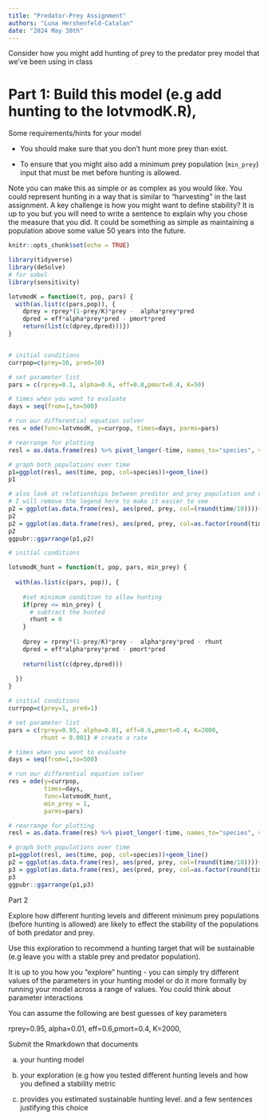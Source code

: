 ```yaml
---
title: "Predator-Prey Assignment"
authors: "Luna Hershenfeld-Catalan"
date: "2024 May 30th"
---
```


Consider how you might add hunting  of prey to the predator prey model that we've been using in class

# Part 1: Build this model (e.g add hunting to the lotvmodK.R),

Some requirements/hints for your model

- You should make sure that you don't hunt more prey than exist.

- To ensure that you might also add a minimum prey population (`min_prey`) input that must be met before hunting is allowed.

Note you can make this as simple or as complex as you would like. You could represent hunting in a way that is similar to "harvesting" in the last assignment.  A key challenge is how you might want to define stability? It is up to you but you will need to write a sentence to explain why you chose the measure that you did.  It could be something as simple as maintaining a population above some value 50 years into the future. 

```r
knitr::opts_chunk$set(echo = TRUE)

library(tidyverse)
library(deSolve)
# for sobel
library(sensitivity)
```

```r
lotvmodK = function(t, pop, pars) {
  with(as.list(c(pars,pop)), {
    dprey = rprey*(1-prey/K)*prey -  alpha*prey*pred
    dpred = eff*alpha*prey*pred - pmort*pred
    return(list(c(dprey,dpred)))})
}


# initial conditions
currpop=c(prey=10, pred=10)

# set parameter list
pars = c(rprey=0.1, alpha=0.6, eff=0.8,pmort=0.4, K=50)

# times when you want to evaluate
days = seq(from=1,to=500)

# run our differential equation solver
res = ode(func=lotvmodK, y=currpop, times=days, parms=pars)

# rearrange for plotting
resl = as.data.frame(res) %>% pivot_longer(-time, names_to="species", values_to="pop")

# graph both populations over time
p1=ggplot(resl, aes(time, pop, col=species))+geom_line()
p1

# also look at relationships between preditor and prey population and use color for time 
# I will remove the legend here to make it easier to see 
p2 = ggplot(as.data.frame(res), aes(pred, prey, col=(round(time/10))))+geom_point()+theme(legend.position = "none")
p2
p2 = ggplot(as.data.frame(res), aes(pred, prey, col=as.factor(round(time/10))))+geom_point()+theme(legend.position = "none")
p2
ggpubr::ggarrange(p1,p2)
```



```r
# initial conditions

lotvmodK_hunt = function(t, pop, pars, min_prey) {
  
  with(as.list(c(pars, pop)), {
    
    #set minimum condition to allow hunting
    if(prey <= min_prey) {
      # subtract the hunted
      rhunt = 0
    }
    
    dprey = rprey*(1-prey/K)*prey -  alpha*prey*pred - rhunt
    dpred = eff*alpha*prey*pred - pmort*pred
    
    return(list(c(dprey,dpred)))
    
  })
}

# initial conditions
currpop=c(prey=1, pred=1)

# set parameter list
pars = c(rprey=0.95, alpha=0.01, eff=0.6,pmort=0.4, K=2000, 
         rhunt = 0.001) # create a rate

# times when you want to evaluate
days = seq(from=1,to=500)

# run our differential equation solver
res = ode(y=currpop, 
          times=days, 
          func=lotvmodK_hunt, 
          min_prey = 1,
          parms=pars)

# rearrange for plotting
resl = as.data.frame(res) %>% pivot_longer(-time, names_to="species", values_to="pop")

# graph both populations over time
p1=ggplot(resl, aes(time, pop, col=species))+geom_line()
p2 = ggplot(as.data.frame(res), aes(pred, prey, col=(round(time/10))))+geom_point()+theme(legend.position = "none")
p3 = ggplot(as.data.frame(res), aes(pred, prey, col=as.factor(round(time/10))))+geom_point()+theme(legend.position = "none")
p3
ggpubr::ggarrange(p1,p3)
```


Part 2

Explore how different hunting levels and different minimum prey populations (before hunting is allowed) are likely to effect the stability of the populations of both predator and prey.

Use this exploration to recommend a hunting target that will be sustainable (e.g leave you with a stable prey and predator population).

It is up to you how you "explore" hunting  - you can simply try different values of the parameters in your hunting model or do it more formally by running your model across a range of values. You could think about parameter interactions

You can assume the following are best guesses of key parameters

rprey=0.95, alpha=0.01, eff=0.6,pmort=0.4, K=2000,

Submit the Rmarkdown that documents

a) your hunting model

b) your exploration (e.g how you tested different hunting levels and how you defined a stability metric

c) provides you estimated sustainable hunting level. and a few sentences justifying this choice 